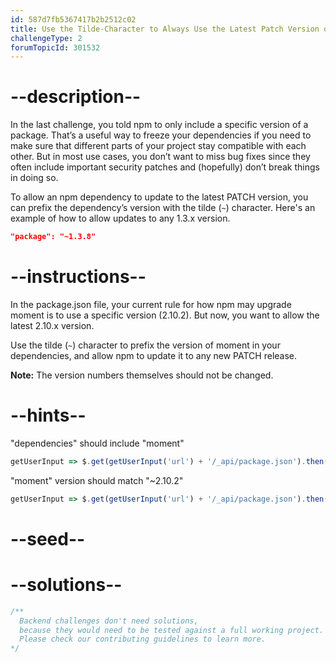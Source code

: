 ```yaml
---
id: 587d7fb5367417b2b2512c02
title: Use the Tilde-Character to Always Use the Latest Patch Version of a Dependency
challengeType: 2
forumTopicId: 301532
---
```


# --description--

In the last challenge, you told npm to only include a specific version of a package. That’s a useful way to freeze your dependencies if you need to make sure that different parts of your project stay compatible with each other. But in most use cases, you don’t want to miss bug fixes since they often include important security patches and (hopefully) don’t break things in doing so.

To allow an npm dependency to update to the latest PATCH version, you can prefix the dependency’s version with the tilde (`~`) character. Here's an example of how to allow updates to any 1.3.x version.

```json
"package": "~1.3.8"
```

# --instructions--

In the package.json file, your current rule for how npm may upgrade moment is to use a specific version (2.10.2). But now, you want to allow the latest 2.10.x version.

Use the tilde (`~`) character to prefix the version of moment in your dependencies, and allow npm to update it to any new PATCH release.

**Note:** The version numbers themselves should not be changed.

# --hints--

"dependencies" should include "moment"

```js
getUserInput => $.get(getUserInput('url') + '/_api/package.json').then(data => { var packJson = JSON.parse(data); assert.property(packJson.dependencies, 'moment', '"dependencies" does not include "moment"'); }, xhr => { throw new Error(xhr.responseText); })
```

"moment" version should match "~2.10.2"

```js
getUserInput => $.get(getUserInput('url') + '/_api/package.json').then(data => { var packJson = JSON.parse(data); assert.match(packJson.dependencies.moment, /^\~2\.10\.2/, 'Wrong version of "moment". It should be ~2.10.2'); }, xhr => { throw new Error(xhr.responseText); })
```

# --seed--

# --solutions--

```js
/**
  Backend challenges don't need solutions, 
  because they would need to be tested against a full working project. 
  Please check our contributing guidelines to learn more.
*/
```

